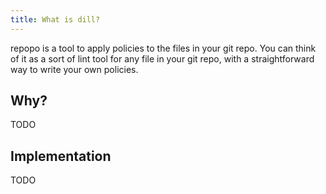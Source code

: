 ```yaml
---
title: What is dill?
---
```


repopo is a tool to apply policies to the files in your git repo. You can think of it as a sort of lint tool for any
file in your git repo, with a straightforward way to write your own policies.

## Why?

TODO

## Implementation

TODO
